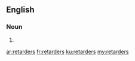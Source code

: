 ==English==

===Noun===
{{head|en|plural}}

# {{plural of|retarder|lang=en}}

[[ar:retarders]]
[[fr:retarders]]
[[ku:retarders]]
[[my:retarders]]